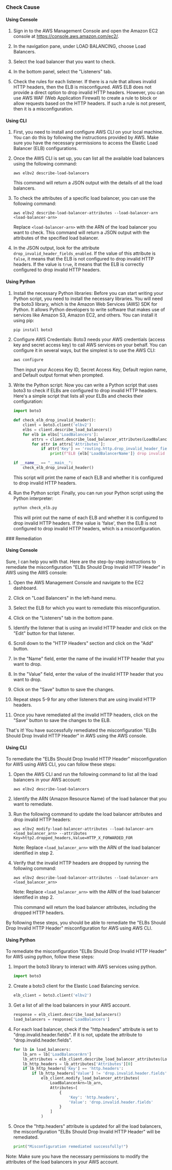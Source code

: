

<Tabs><Tab title='Cause'>
### Check Cause

#### Using Console

1. Sign in to the AWS Management Console and open the Amazon EC2 console at https://console.aws.amazon.com/ec2/.
   
2. In the navigation pane, under LOAD BALANCING, choose Load Balancers.

3. Select the load balancer that you want to check.

4. In the bottom panel, select the "Listeners" tab.

5. Check the rules for each listener. If there is a rule that allows invalid HTTP headers, then the ELB is misconfigured. AWS ELB does not provide a direct option to drop invalid HTTP headers. However, you can use AWS WAF (Web Application Firewall) to create a rule to block or allow requests based on the HTTP headers. If such a rule is not present, then it is a misconfiguration.

#### Using CLI

1. First, you need to install and configure AWS CLI on your local machine. You can do this by following the instructions provided by AWS. Make sure you have the necessary permissions to access the Elastic Load Balancer (ELB) configurations.

2. Once the AWS CLI is set up, you can list all the available load balancers using the following command:

   ```
   aws elbv2 describe-load-balancers
   ```

   This command will return a JSON output with the details of all the load balancers.

3. To check the attributes of a specific load balancer, you can use the following command:

   ```
   aws elbv2 describe-load-balancer-attributes --load-balancer-arn <load-balancer-arn>
   ```

   Replace `<load-balancer-arn>` with the ARN of the load balancer you want to check. This command will return a JSON output with the attributes of the specified load balancer.

4. In the JSON output, look for the attribute `drop_invalid_header_fields_enabled`. If the value of this attribute is `false`, it means that the ELB is not configured to drop invalid HTTP headers. If the value is `true`, it means that the ELB is correctly configured to drop invalid HTTP headers.

#### Using Python

1. Install the necessary Python libraries: Before you can start writing your Python script, you need to install the necessary libraries. You will need the boto3 library, which is the Amazon Web Services (AWS) SDK for Python. It allows Python developers to write software that makes use of services like Amazon S3, Amazon EC2, and others. You can install it using pip:

   ```bash
   pip install boto3
   ```

2. Configure AWS Credentials: Boto3 needs your AWS credentials (access key and secret access key) to call AWS services on your behalf. You can configure it in several ways, but the simplest is to use the AWS CLI:

   ```bash
   aws configure
   ```

   Then input your Access Key ID, Secret Access Key, Default region name, and Default output format when prompted.

3. Write the Python script: Now you can write a Python script that uses boto3 to check if ELBs are configured to drop invalid HTTP headers. Here's a simple script that lists all your ELBs and checks their configuration:

   ```python
   import boto3

   def check_elb_drop_invalid_header():
       client = boto3.client('elbv2')
       elbs = client.describe_load_balancers()
       for elb in elbs['LoadBalancers']:
           attrs = client.describe_load_balancer_attributes(LoadBalancerArn=elb['LoadBalancerArn'])
           for attr in attrs['Attributes']:
               if attr['Key'] == 'routing.http.drop_invalid_header_fields.enabled':
                   print(f"ELB {elb['LoadBalancerName']} drop invalid header: {attr['Value']}")

   if __name__ == "__main__":
       check_elb_drop_invalid_header()
   ```

   This script will print the name of each ELB and whether it is configured to drop invalid HTTP headers.

4. Run the Python script: Finally, you can run your Python script using the Python interpreter:

   ```bash
   python check_elb.py
   ```

   This will print out the name of each ELB and whether it is configured to drop invalid HTTP headers. If the value is 'false', then the ELB is not configured to drop invalid HTTP headers, which is a misconfiguration.

</Tab>

<Tab title='Remediation'>
### Remediation

#### Using Console

Sure, I can help you with that. Here are the step-by-step instructions to remediate the misconfiguration "ELBs Should Drop Invalid HTTP Header" in AWS using the AWS console:

1. Open the AWS Management Console and navigate to the EC2 dashboard.

2. Click on "Load Balancers" in the left-hand menu.

3. Select the ELB for which you want to remediate this misconfiguration.

4. Click on the "Listeners" tab in the bottom pane.

5. Identify the listener that is using an invalid HTTP header and click on the "Edit" button for that listener.

6. Scroll down to the "HTTP Headers" section and click on the "Add" button.

7. In the "Name" field, enter the name of the invalid HTTP header that you want to drop.

8. In the "Value" field, enter the value of the invalid HTTP header that you want to drop.

9. Click on the "Save" button to save the changes.

10. Repeat steps 5-9 for any other listeners that are using invalid HTTP headers.

11. Once you have remediated all the invalid HTTP headers, click on the "Save" button to save the changes to the ELB.

That's it! You have successfully remediated the misconfiguration "ELBs Should Drop Invalid HTTP Header" in AWS using the AWS console.

#### Using CLI

To remediate the "ELBs Should Drop Invalid HTTP Header" misconfiguration for AWS using AWS CLI, you can follow these steps:

1. Open the AWS CLI and run the following command to list all the load balancers in your AWS account:

   ```
   aws elbv2 describe-load-balancers
   ```

2. Identify the ARN (Amazon Resource Name) of the load balancer that you want to remediate.

3. Run the following command to update the load balancer attributes and drop invalid HTTP headers:

   ```
   aws elbv2 modify-load-balancer-attributes --load-balancer-arn <load_balancer_arn> --attributes Key=http2.dropped_headers,Value=HTTP_X_FORWARDED_FOR
   ```

   Note: Replace `<load_balancer_arn>` with the ARN of the load balancer identified in step 2.

4. Verify that the invalid HTTP headers are dropped by running the following command:

   ```
   aws elbv2 describe-load-balancer-attributes --load-balancer-arn <load_balancer_arn>
   ```

   Note: Replace `<load_balancer_arn>` with the ARN of the load balancer identified in step 2.

   This command will return the load balancer attributes, including the dropped HTTP headers.

By following these steps, you should be able to remediate the "ELBs Should Drop Invalid HTTP Header" misconfiguration for AWS using AWS CLI.

#### Using Python

To remediate the misconfiguration "ELBs Should Drop Invalid HTTP Header" for AWS using python, follow these steps:

1. Import the boto3 library to interact with AWS services using python.

   ```python
   import boto3
   ```

2. Create a boto3 client for the Elastic Load Balancing service.

   ```python
   elb_client = boto3.client('elbv2')
   ```

3. Get a list of all the load balancers in your AWS account.

   ```python
   response = elb_client.describe_load_balancers()
   load_balancers = response['LoadBalancers']
   ```

4. For each load balancer, check if the "http.headers" attribute is set to "drop.invalid.header.fields". If it is not, update the attribute to "drop.invalid.header.fields".

   ```python
   for lb in load_balancers:
       lb_arn = lb['LoadBalancerArn']
       lb_attributes = elb_client.describe_load_balancer_attributes(LoadBalancerArn=lb_arn)
       lb_http_headers = lb_attributes['Attributes'][0]
       if lb_http_headers['Key'] == 'http.headers':
           if lb_http_headers['Value'] != 'drop.invalid.header.fields':
               elb_client.modify_load_balancer_attributes(
                   LoadBalancerArn=lb_arn,
                   Attributes=[
                       {
                           'Key': 'http.headers',
                           'Value': 'drop.invalid.header.fields'
                       }
                   ]
               )
   ```

5. Once the "http.headers" attribute is updated for all the load balancers, the misconfiguration "ELBs Should Drop Invalid HTTP Header" will be remediated.

   ```python
   print("Misconfiguration remediated successfully!")
   ```

Note: Make sure you have the necessary permissions to modify the attributes of the load balancers in your AWS account.


</Tab>
</Tabs>